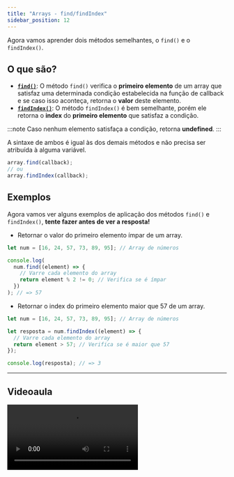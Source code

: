 ```yaml
---
title: "Arrays - find/findIndex"
sidebar_position: 12
---
```


Agora vamos aprender dois métodos semelhantes, o `find()` e o `findIndex()`.

## O que são?

- [**`find()`**](https://developer.mozilla.org/en-US/docs/Web/JavaScript/Reference/Global_Objects/Array/find): O método `find()` verifica o **primeiro elemento** de um array que satisfaz uma determinada condição estabelecida na função de callback e se caso isso aconteça, retorna o **valor** deste elemento.
- [**`findIndex()`**](https://developer.mozilla.org/en-US/docs/Web/JavaScript/Reference/Global_Objects/Array/findIndex): O método `findIndex()` é bem semelhante, porém ele retorna o **index** do **primeiro elemento** que satisfaz a condição.

:::note
Caso nenhum elemento satisfaça a condição, retorna **undefined**.
:::

A sintaxe de ambos é igual às dos demais métodos e não precisa ser atribuída à alguma variável.

```js
array.find(callback);
// ou
array.findIndex(callback);
```

## Exemplos

Agora vamos ver alguns exemplos de aplicação dos métodos `find()` e `findIndex()`, **tente fazer antes de ver a resposta!**

- Retornar o valor do primeiro elemento ímpar de um array.

```js
let num = [16, 24, 57, 73, 89, 95]; // Array de números

console.log(
  num.find((element) => {
    // Varre cada elemento do array
    return element % 2 != 0; // Verifica se é ímpar
  })
); // => 57
```

- Retornar o index do primeiro elemento maior que 57 de um array.

```js
let num = [16, 24, 57, 73, 89, 95]; // Array de números

let resposta = num.findIndex((element) => {
  // Varre cada elemento do array
  return element > 57; // Verifica se é maior que 57
});

console.log(resposta); // => 3
```

---

## Videoaula

<video src="https://www.youtube.com/embed/ltmLRM_HZFs?list=PLc77ERAwzB_0-C3oGJm0y-HPBf2dWS7UL" />

---


## Quiz

As questões abaixo fazem menção ao que você aprendeu no conteúdo escrito e no vídeo sobre `find()` e `findIndex()` em JS.

<Quiz
  question="1. Qual é a principal diferença entre `find()` e `findIndex()` em JavaScript?"
  answers={[
    "O `find()` retorna um novo array, enquanto `findIndex()` retorna um booleano.",
    "O `find()` retorna o valor do primeiro elemento que satisfaz a condição, enquanto `findIndex()` retorna o índice do primeiro elemento que satisfaz a condição.",
    "O `find()` modifica o array original, enquanto `findIndex()` não modifica o array.",
    "O `find()` retorna todos os elementos que satisfazem a condição, enquanto `findIndex()` retorna o índice do último elemento que satisfaz a condição.",
    "O `find()` só funciona com arrays de números, enquanto `findIndex()` funciona com qualquer tipo de array.",
  ]}
  correctIndex={1}
/>

<Quiz
  question="2. O que o `find()` e o `findIndex()` retornam se nenhum elemento satisfizer a condição."
  answers={["0", "-1", "undefined", "null", "false"]}
  correctIndex={2}
/>

<Quiz
  question="3. Qual das opções mostra a forma correta de usar find() para encontrar o primeiro elemento que seja uma string no array?"
  answers={[
    "array.find((element) => { return typeof element === 'string' })",
    "array.find((element) => { return element.includes('string') })",
    "array.find((element) => { return element.charAt(0) === 's' })",
    "array.find((element) => { return element.split('string') })",
    "array.find((element) => { return element.toLowerCase() })",
  ]}
  correctIndex={0}
/>

